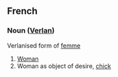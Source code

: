 ==French ==
===Noun ([[Verlan]])===
Verlanised form of [[femme]]

# [[Woman]]
# Woman as object of desire, [[chick]]